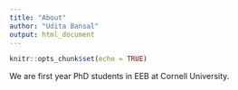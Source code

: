 ```yaml
---
title: "About"
author: "Udita Bansal"
output: html_document
---
```


```r
knitr::opts_chunk$set(echo = TRUE)
```

We are first year PhD students in EEB at Cornell University.